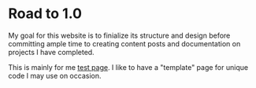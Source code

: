 # Road to 1.0
My goal for this website is to finialize its structure and design before committing ample time to creating content posts and documentation on projects I have completed.

This is mainly for me [test page](/test-page). I like to have a "template" page for unique code I may use on occasion.